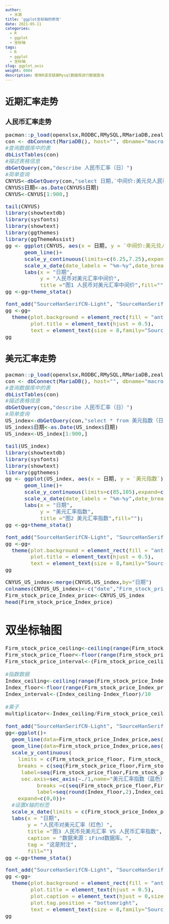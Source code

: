 ```yaml
---
author:
  - 水滴
title: 'ggplot坐标轴的修改'
date: 2021-05-11
categories:
  - R
  - ggplot
  - 坐标轴
tags:
  - R
  - ggplot
  - 坐标轴
slug: ggplot_axis
weight: 0004
description: 使用R语言链接Mysql数据库进行数据查询
--- 
```


# 近期汇率走势

## 人民币汇率走势

<font face="思源宋体 CN" size=4>

```r
pacman::p_load(openxlsx,RODBC,RMySQL,RMariaDB,zeallot,readr,tidyverse)
con <- dbConnect(MariaDB(), host="", dbname="macroeconomics", user="root", password="Zh_xq1234@")
#查询数据库中的表
dbListTables(con)
#描述表格信息
dbGetQuery(con,"describe 人民币汇率（日）")
#简单查询
CNYUS<-dbGetQuery(con,"select 日期,`中间价:美元兑人民币` from 人民币汇率（日） order by 日期  desc")
CNYUS$日期<-as.Date(CNYUS$日期)
CNYUS<-CNYUS[1:900,]
```

```r
tail(CNYUS)
library(showtextdb)
library(sysfonts)
library(showtext)
library(ggthemes)
library(ggThemeAssist)
gg <- ggplot(CNYUS, aes(x = 日期, y = `中间价:美元兑人民币`))+
      geom_line()+
      scale_y_continuous(limits=c(6.25,7.25),expand=c(0,0))+
      scale_x_date(date_labels = "%m-%y",date_breaks = "2 month",expand=c(0,0))+
      labs(x = "日期", 
           y = "人民币对美元汇率中间价",
           title ="图1 人民币对美元汇率中间价",fill="");
gg <-gg+theme_stata()
```

```r
font_add("SourceHanSerifCN-Light", "SourceHanSerifCN-Light.otf")
gg <-gg+
  theme(plot.background = element_rect(fill = "antiquewhite",colour = NA, linetype = "solid"),
        plot.title = element_text(hjust = 0.5),
        text = element_text(size = 8,family="SourceHanSerifCN-Light"));
gg
```

## 美元汇率走势

```r
pacman::p_load(openxlsx,RODBC,RMySQL,RMariaDB,zeallot,readr,tidyverse)
con <- dbConnect(MariaDB(), host="", dbname="macroeconomics", user="root", password="Zh_xq1234@")
#查询数据库中的表
dbListTables(con)
#描述表格信息
dbGetQuery(con,"describe 人民币汇率（日）")
#简单查询
US_index<-dbGetQuery(con,"select * from 美元指数（日） order by 日期  desc")
US_index$日期<-as.Date(US_index$日期)
US_index<-US_index[1:900,]
```

```r
tail(US_index)
library(showtextdb)
library(sysfonts)
library(showtext)
library(ggthemes)
gg <- ggplot(US_index, aes(x = 日期, y = `美元指数`))+
      geom_line()+
      scale_y_continuous(limits=c(85,105),expand=c(0,0))+
      scale_x_date(date_labels = "%m-%y",date_breaks = "2 month",expand=c(0,0))+
      labs(x = "日期", 
           y = "美元汇率指数",
           title ="图2 美元汇率指数",fill="");
gg <-gg+theme_stata()
```


```r
font_add("SourceHanSerifCN-Light", "SourceHanSerifCN-Light.otf")
gg <-gg+
  theme(plot.background = element_rect(fill = "antiquewhite",colour = NA, linetype = "solid"),
        plot.title = element_text(hjust = 0.5),
        text = element_text(size = 8,family="SourceHanSerifCN-Light"));
gg
```


```r
CNYUS_US_index<-merge(CNYUS,US_index,by="日期")
colnames(CNYUS_US_index)<-c("date","Firm_stock_price","Index_price")
Firm_stock_price_Index_price<-CNYUS_US_index
head(Firm_stock_price_Index_price)
```

# 双坐标轴图

```r

Firm_stock_price_ceiling<-ceiling(range(Firm_stock_price_Index_price$Firm_stock_price)[2])
Firm_stock_price_floor<-floor(range(Firm_stock_price_Index_price$Firm_stock_price)[1])
Firm_stock_price_interval<-(Firm_stock_price_ceiling-Firm_stock_price_floor)/10

#指数数据
Index_ceiling<-ceiling(range(Firm_stock_price_Index_price$Index_price)[2])
Index_floor<-floor(range(Firm_stock_price_Index_price$Index_price)[1])
Index_interval<-(Index_ceiling-Index_floor)/10

#乘子
multiplicator<-Index_ceiling/Firm_stock_price_ceiling

font_add("SourceHanSerifCN-Light", "SourceHanSerifCN-Light.otf")
gg<-ggplot()+
  geom_line(data=Firm_stock_price_Index_price,aes(x=date,y=Firm_stock_price),stat="identity",size=0.5,color="red")+
  geom_line(data=Firm_stock_price_Index_price,aes(x=date,y=Index_price/multiplicator),size=0.5,color="blue")+
  scale_y_continuous(
    limits = c(Firm_stock_price_floor, Firm_stock_price_ceiling),
    breaks = c(seq(Firm_stock_price_floor,Firm_stock_price_ceiling,Firm_stock_price_interval)),
     label=seq(Firm_stock_price_floor,Firm_stock_price_ceiling,Firm_stock_price_interval),
     sec.axis=sec_axis(~./1,name="美元汇率指数（蓝色）",
          breaks =c(seq(Firm_stock_price_floor,Firm_stock_price_ceiling,Firm_stock_price_interval)),
          label=seq(round(Index_floor,2),Index_ceiling,Index_interval)) ,
    expand=c(0,0))+
  #设置X轴的标签
  scale_x_date(limits = c(Firm_stock_price_Index_price$date[1],Sys.Date()),date_labels = "%m-%y",date_breaks = "2 month",expand=c(0,0))+
  labs(x = "日期", 
       y = "人民币对美元汇率（红色）",
       title ="图3 人民币兑美元汇率 VS 人民币汇率指数",
       caption = "数据来源：iFind数据库。",
       tag = "这是附注",
       fill="")
gg <-gg+theme_stata()
```

```r
font_add("SourceHanSerifCN-Light", "SourceHanSerifCN-Light.otf")
gg <-gg+
  theme(plot.background = element_rect(fill = "antiquewhite",colour = NA, linetype = "solid"),
        plot.title = element_text(hjust = 0.5),
        plot.caption = element_text(hjust = 0,size = 8),
        plot.tag.position = "bottomright",
        text = element_text(size = 8,family="SourceHanSerifCN-Light"));
gg
```
